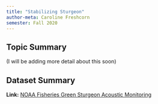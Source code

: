 ```yaml
---
title: "Stabilizing Sturgeon"
author-meta: Caroline Freshcorn
semester: Fall 2020
---
```


## Topic Summary
(I will be adding more detail about this soon)

## Dataset Summary
**Link:** [NOAA Fisheries Green Sturgeon Acoustic Monitoring](https://noaa-fisheries-swfsc.data.socrata.com/Species/Green-Sturgeon-Acoustic-Monitoring/cbdw-sw7g)
